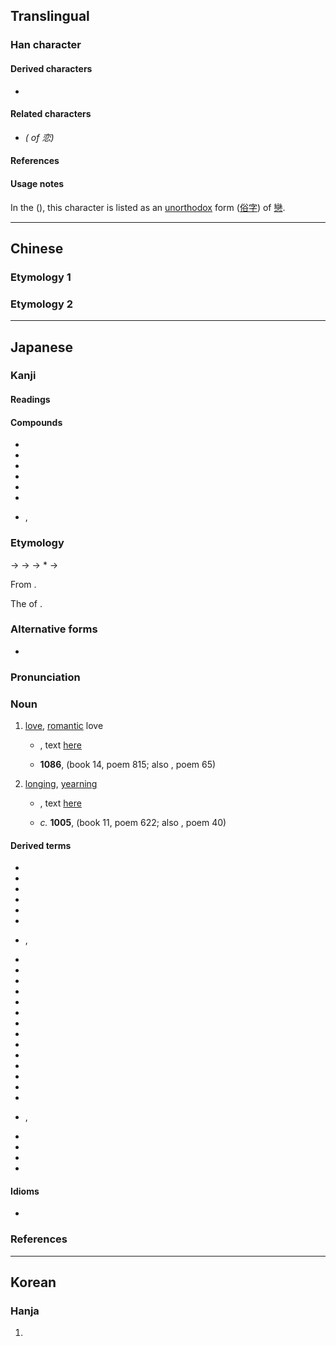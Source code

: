 {{also|戀}}
{{character info/new}}
==Translingual==
{{ja-forms|恋|恋|[[戀]]}}

===Han character===
{{Han char|rn=61|rad=心|as=06|sn=10|four=00333|canj=YCP|ids=⿱亦心}}

====Derived characters====
* {{l|mul|[[𪮠]], [[𦃳]], [[𨄄]], [[𢣫]]}}

====Related characters====
* {{l|mul|[[戀]]}} ''({{w|Traditional Chinese|Traditional form}} of 恋)''

====References====
{{Han ref|kx=0383.360|dkj=10537|dj=0714.120|hdz=42292.070|uh=604B}}

====Usage notes====
In the {{w|Kangxi dictionary}} ({{w|Zhengzitong|正字通}}), this character is listed as an [[unorthodox]] form ([[俗字]]) of [[戀]].

----

==Chinese==

===Etymology 1===
{{zh-see|戀|sv}}

===Etymology 2===
{{zh-see|甚|v}}

----

==Japanese==
{{ja-kanji forms|恋|戀}}

===Kanji===
{{ja-kanji|rs=心06|kyu=戀}}

====Readings====
{{ja-readings
|goon=れん
|kanon=れん
|kun=こい-<こひ-, こい-し.い<こひ-し.い, こ-う<こ-ふ
}}

====Compounds====
{{der-top}}
* {{ja-r|恋愛|れんあい}}
* {{ja-r|恋%慕|れん%ぼ}}
* {{ja-r|遠恋|えんれん}}
* {{ja-r|失恋|しつれん}}
* {{ja-r|邪恋|じゃれん}}
* {{ja-r|悲恋|ひれん}}
* {{ja-r|秘恋|ひれん}}, {{ja-r|秘恋|ひめごい}}
{{der-bottom}}

===Etymology===
{{ja-kanjitab|こい|yomi=k}}
{{IPAchar|/ko<sub>1</sub>pi<sub>2</sub>/}} → {{IPAchar|/kopi/}} → {{IPAchar|/kofi/}} → *{{IPAchar|/kowi/}} → {{IPAchar|/koi/}}

From {{inh|ja|ojp|sort=こい|-}}.

The {{m|ja|連用形|tr=ren'yōkei||stem or continuative form}} of {{m|ja|恋う|tr=kou||to [[love]]}}.

===Alternative forms===
* {{ja-l|恋い}}

===Pronunciation===
{{ja-pron|yomi=k|こい|acc=1|acc_ref=DJR,NHK}}

===Noun===
{{ja-noun|kyu=戀|こい|hhira=こひ}}

# [[love]], [[romantic]] love
#* {{RQ:Manyoshu|4|596}}, text [http://jti.lib.virginia.edu/japanese/manyoshu/Man4Yos.html#596 here]
#*: {{ja-usex|m=八百日%徃 濱%之%沙%毛 吾'''戀'''二 豈不益歟 奥%嶋守|m_kana=やほか%ゆく はま%の%まなご%も あが'''こひ'''に ＊＊＊＊ おきつ%しまもり|八百日%行く浜の[[真%砂]]も我が'''恋'''にあにまさらじか沖つ[[島守]]|やほか% ゆく はま の ま%なご も あ が '''こひ''' に あに まさらじ か おき つ しまもり|rom=yaoka yuku hama no manago no a ga '''koi''' ni ani masaraji oki tsu shimamori|On so vast a shore[―]that one could walk eight hundred days[―]would the grains of sand number greater than my '''love''', o guardian of the outer isles?<ref>{{cite-book|1998|Edwin A. Cranston|The Gem-Glistening Cup|edition=illustrated|publisher=Stanford University Press|isbn=0-8047-3157-8|page=570}}</ref>|sort=こい}}
#* '''1086''', ''{{w|Goshūi Wakashū}}'' (book 14, poem 815; also ''{{w|Hyakunin Isshu}}'', poem 65)
#*: {{ja-usex|[[恨み]][[侘び|わび]][[干す|ほさぬ]][[袖]][[だに]]あるものを'''恋'''に[[朽ちる|くちなむ]]名こそ[[惜しい|惜しけれ]]|うらみ わび ほさぬ そで だに ある もの を '''こひ''' に くちなむ な こそ をしけれ|rom=urami wabi hosanu sode dani aru mono o '''koi''' ni kuchinan na koso oshikere|Anger and sorrow have made my never-dry sleeves a complete ruin―but still more hateful to me is '''love's''' ruin of my good name.<ref>{{cite-book|1991|Steven D. Carter|Traditional Japanese Poetry: An Anthology|edition=illustrated|publisher=Stanford University Press|isbn=0-8047-2212-9|page=227}}</ref>|sort=こい}}
#: {{synonyms|ja|愛|tr=ai}}
# [[longing]], [[yearning]]
#* {{RQ:Manyoshu|3|325}}, text [http://jti.lib.virginia.edu/japanese/manyoshu/Man3Yos.html#325 here]
#*: {{ja-usex|m=明日香%河 川%余藤%不去 立霧%乃 念%應過 '''孤悲'''尓%不有%國|m_kana=あすか%かは かは%よど%さらず たつきり%の おもひ%すぐべき '''こひ'''に%あらな%くに|明日香%河 [[川淀]] [[さらず]] 立つ[[霧]] の 思ひ [[過ぎる|過ぐ]] [[べき]] '''恋''' に [[あらなくに]]|あすか%-がは かは-よど さらず たつきり の おもひ すぐ べき '''こひ''' に あらなくに|rom=Asuka-gawa kawa-yodo sarazu tatsu-kiri no omoi sugu beki '''koi''' ni aranaku ni|sort=こい}}
#* ''c.'' '''1005''', ''{{w|Shūi Wakashū}}'' (book 11, poem 622; also ''{{w|Ogura Hyakunin Isshu|Hyakunin Isshu}}'', poem 40)
#*: {{ja-usex|[[忍ぶ|しのぶ]]れど[[色]]に[[出づ|出で]]に[[けり]]わが'''恋'''は[[物]]や[[思う|思ふ]]と人の[[問う|問ふ]]まで|しのぶれど いろ に いで に けり わが '''こひ''' は もの や おもふ と ひと の とふ まで|rom=shinoburedo iro ni ide ni keri waga '''koi''' wa mono ya omou to hito no tou made|Even though I hide it, it shows all over my face, such is my '''longing''' so that people ask me "What ''are'' you thinking about?"<ref>{{cite-book|1996|Joshua S. Mostow |Pictures of the Heart: The Hyakunin Isshu in Word and Image|edition=illustrated|publisher=University of Hawaii Press|isbn=0-8248-1705-2|page=260}}</ref>|sort=こい}}

====Derived terms====
{{der-top}}
* {{ja-r|恋しがる|こしがる}}
* {{ja-r|恋する|こいする}}
* {{ja-r|恋歌|こいうた}}
* {{ja-r|恋%占い|こい%-うらない}}
* {{ja-r|恋風|こいかぜ}}
* {{ja-r|恋活|こいかつ}}
* {{ja-r|恋心|こい%こころ}}, {{ja-r|恋心|こい%ごころ}}
* {{ja-r|恋%焦がれる|こい%こがれる}}
* {{ja-r|恋%路|こい%じ}}
* {{ja-r|恋し鳥|こいしどり}}
* {{ja-r|恋塚|こいづか}}
* {{ja-r|恋疲れ|こいづかれ}}
* {{ja-r|恋妻|こいづま}}
* {{ja-r|恋仲|こいなか}}
* {{ja-r|恋猫|こいねこ}}
* {{ja-r|恋人|こいびと}}
* {{ja-r|恋文|こいぶみ}}
* {{ja-r|恋水|こいみず}}
* {{ja-r|恋%物語|こい%-ものがたり}}
* {{ja-r|恋%敵|こい%がたき}}
* {{ja-r|恋%病|こい%やまい}}
* {{ja-r|恋%煩い|こい%わずらい|rom=-}}, {{ja-r|恋%患い|こい%わずらい}}
* {{ja-r|恋の悩み|こい の なやみ}}
* {{ja-r|恋の闇|こい の やみ}}
* {{ja-r|色恋|いろこい}}
* {{ja-r|初恋|はつこい}}
{{der-bottom}}

====Idioms====
* {{ja-r|恋は思案の外|こい は しあん の ほか}}

===References===
<references/>

----

==Korean==

===Hanja===
{{ko-hanja|hangeul=[[련]]>[[연]]|eumhun=|rv=ryeon>yeon|mr=ryŏn>yŏn|y=lyen>yen}}

# {{defn|lang=ko|sort=心06}}